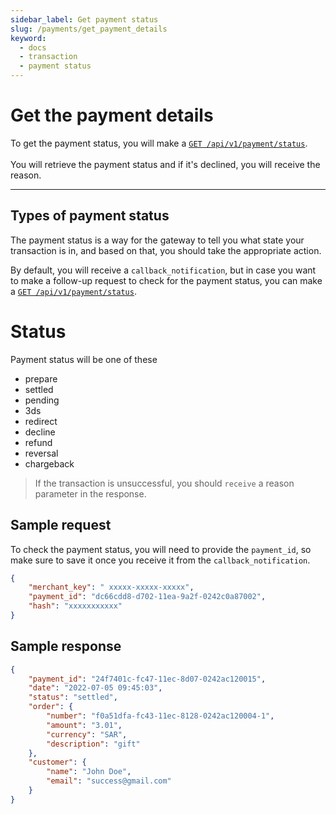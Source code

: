 ```yaml
---
sidebar_label: Get payment status
slug: /payments/get_payment_details
keyword:
  - docs
  - transaction
  - payment status
---
```


# Get the payment details

To get the payment status, you will make a <u>[`GET /api/v1/payment/status`](../../../api/gateway/check-transaction-status)</u>. <br></br>
You will retrieve the payment status and if it's declined, you will receive the reason.

---

## Types of payment status

The payment status is a way for the gateway to tell you what state your transaction is in, and based on that, you should take the appropriate action.

By default, you will receive a `callback_notification`, but in case you want to make a follow-up request to check for the payment status, you can make a <u>[`GET /api/v1/payment/status`](../../../api/gateway/check-transaction-status)</u>.

# Status

Payment status will be one of these

- prepare
- settled
- pending
- 3ds
- redirect
- decline
- refund
- reversal
- chargeback

> If the transaction is unsuccessful, you should `receive` a reason parameter in the response.

## Sample request

To check the payment status, you will need to provide the `payment_id`, so make sure to save it once you receive it from the `callback_notification`.

```json
{
	"merchant_key": " xxxxx-xxxxx-xxxxx",
	"payment_id": "dc66cdd8-d702-11ea-9a2f-0242c0a87002",
	"hash": "xxxxxxxxxxx"
}
```

## Sample response

```json
{
	"payment_id": "24f7401c-fc47-11ec-8d07-0242ac120015",
	"date": "2022-07-05 09:45:03",
	"status": "settled",
	"order": {
		"number": "f0a51dfa-fc43-11ec-8128-0242ac120004-1",
		"amount": "3.01",
		"currency": "SAR",
		"description": "gift"
	},
	"customer": {
		"name": "John Doe",
		"email": "success@gmail.com"
	}
}
```
